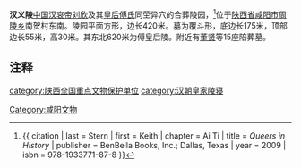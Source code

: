 {{文物保护单位
| 级别 = 全国
| 名称 = 西汉帝陵
| 子项 = 哀帝义陵
| 图片 = Yiling 1.jpg
| 编号 = 5-183
| 分类 = 古墓葬
| 时代 = [[西汉|西汉]]
| 所在 = {{CHN}}[[陕西省|陕西省]][[咸阳市|咸阳市]]
| 登录 = 2001年
| Cat = 陕西全国重点文物保护单位
}}
'''汉义陵'''[[中国|中国]][[汉哀帝|汉哀帝刘欣]]及其[[傅皇后_(汉哀帝)|皇后傅氏]]同茔异穴的合葬陵园，<ref>{{ citation | last = Stern | first = Keith | chapter = Ai Ti | title = ''Queers in History'' | publisher = BenBella Books, Inc.; Dallas, Texas | year = 2009 | isbn = 978-1933771-87-8 }}</ref>位于[[陕西省|陕西省]][[咸阳市|咸阳市]][[周陵乡|周陵乡]]南贺村东南。陵园平面方形，边长420米。墓为覆斗形，底边长175米，顶部边长55米，高30米。其东北620米为傅皇后陵。附近有[[董贤|董贤]]等15座陪葬墓。

==注释==
{{reflist}}

{{Emperors tomb in Han}}
{{陕西全国重点文物保护单位}}

[[category:陕西全国重点文物保护单位|category:陕西全国重点文物保护单位]]
[[Category:咸阳文物|Category:咸阳文物]]
[[category:汉朝皇家陵寝|category:汉朝皇家陵寝]]